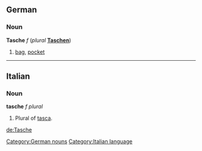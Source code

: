 ==German==
===Noun===
'''Tasche''' ''f'' (''plural'' '''[[Taschen]]''')

# [[bag]], [[pocket]]

[[Category:German nouns]]
----
==Italian==
===Noun===
'''tasche''' ''f plural''

#Plural of [[tasca]].

[[Category:Italian language]]

[[de:Tasche]]